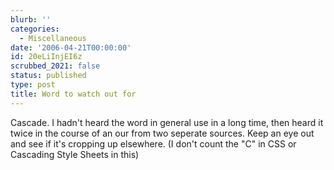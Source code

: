 ```yaml
---
blurb: ''
categories:
  - Miscellaneous
date: '2006-04-21T00:00:00'
id: 20eLiInjEI6z
scrubbed_2021: false
status: published
type: post
title: Word to watch out for
---
```


Cascade. I hadn't heard the word in general use in a long time,
then heard it twice in the course of an our from two seperate
sources. Keep an eye out and see if it's cropping up elsewhere. (I
don't count the "C" in CSS or Cascading Style Sheets in this)
